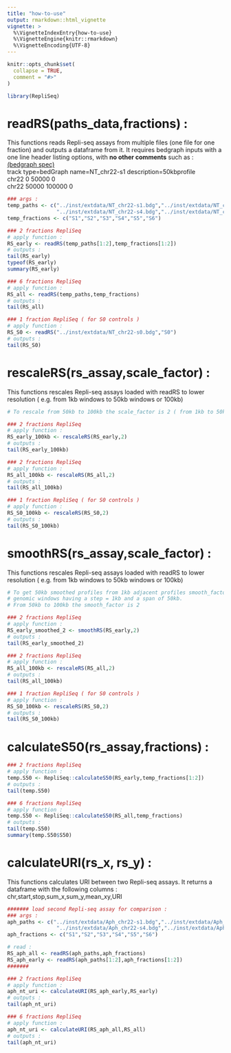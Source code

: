 ```yaml
---
title: "how-to-use"
output: rmarkdown::html_vignette
vignette: >
  %\VignetteIndexEntry{how-to-use}
  %\VignetteEngine{knitr::rmarkdown}
  %\VignetteEncoding{UTF-8}
---
```


```r
knitr::opts_chunk$set(
  collapse = TRUE,
  comment = "#>"
)
```

```r
library(RepliSeq)
```

# readRS(paths_data,fractions) :

This functions reads Repli-seq assays from multiple files (one file for one fraction) and outputs a dataframe from it.
It requires bedgraph inputs with a one line header listing options, with **no other comments** such as : [(bedgraph spec)](http://genome.ucsc.edu/goldenPath/help/bedgraph.html)   
track 	type=bedGraph 	name=NT_chr22-s1	description=50kbprofile   
chr22	0	50000	0   
chr22	50000	100000	0   

```r

### args :
temp_paths <- c("../inst/extdata/NT_chr22-s1.bdg","../inst/extdata/NT_chr22-s2.bdg","../inst/extdata/NT_chr22-s3.bdg",
                "../inst/extdata/NT_chr22-s4.bdg","../inst/extdata/NT_chr22-s5.bdg","../inst/extdata/NT_chr22-s6.bdg")
temp_fractions <- c("S1","S2","S3","S4","S5","S6")

### 2 fractions RepliSeq
# apply function :
RS_early <- readRS(temp_paths[1:2],temp_fractions[1:2])
# outputs :
tail(RS_early)
typeof(RS_early)
summary(RS_early)

### 6 fractions RepliSeq
# apply function :
RS_all <- readRS(temp_paths,temp_fractions)
# outputs :
tail(RS_all)

### 1 fraction RepliSeq ( for S0 controls )
# apply function : 
RS_S0 <- readRS("../inst/extdata/NT_chr22-s0.bdg","S0")
# outputs :
tail(RS_S0)

```

# rescaleRS(rs_assay,scale_factor) :

This functions rescales Repli-seq assays loaded with readRS to lower resolution ( e.g. from 1kb windows to 50kb windows or 100kb)

```r

# To rescale from 50kb to 100kb the scale_factor is 2 ( from 1kb to 50kb it would be 50)

### 2 fractions RepliSeq
# apply function :
RS_early_100kb <- rescaleRS(RS_early,2)
# outputs :
tail(RS_early_100kb)

### 2 fractions RepliSeq
# apply function :
RS_all_100kb <- rescaleRS(RS_all,2)
# outputs :
tail(RS_all_100kb)

### 1 fraction RepliSeq ( for S0 controls )
# apply function :
RS_S0_100kb <- rescaleRS(RS_S0,2)
# outputs :
tail(RS_S0_100kb)

```

# smoothRS(rs_assay,scale_factor) :

This functions rescales Repli-seq assays loaded with readRS to lower resolution ( e.g. from 1kb windows to 50kb windows or 100kb)

```r

# To get 50kb smoothed profiles from 1kb adjacent profiles smooth_factor = 50 --> results in count matrices with 
# genomic windows having a step = 1kb and a span of 50kb.
# From 50kb to 100kb the smooth_factor is 2 

### 2 fractions RepliSeq
# apply function :
RS_early_smoothed_2 <- smoothRS(RS_early,2)
# outputs :
tail(RS_early_smoothed_2)

### 2 fractions RepliSeq
# apply function :
RS_all_100kb <- rescaleRS(RS_all,2)
# outputs :
tail(RS_all_100kb)

### 1 fraction RepliSeq ( for S0 controls )
# apply function :
RS_S0_100kb <- rescaleRS(RS_S0,2)
# outputs :
tail(RS_S0_100kb)

```


# calculateS50(rs_assay,fractions) :

```r

### 2 fractions RepliSeq
# apply function :
temp.S50 <- RepliSeq::calculateS50(RS_early,temp_fractions[1:2])
# outputs :
tail(temp.S50)

### 6 fractions RepliSeq
# apply function :
temp.S50 <- RepliSeq::calculateS50(RS_all,temp_fractions)
# outputs :
tail(temp.S50)
summary(temp.S50$S50)

```


# calculateURI(rs_x, rs_y) :

This functions calculates URI between two Repli-seq assays. It returns a dataframe with the following columns :   
chr,start,stop,sum_x,sum_y,mean_xy,URI


```r
####### load second Repli-seq assay for comparison :
### args :
aph_paths <- c("../inst/extdata/Aph_chr22-s1.bdg","../inst/extdata/Aph_chr22-s2.bdg","../inst/extdata/Aph_chr22-s3.bdg",
                "../inst/extdata/Aph_chr22-s4.bdg","../inst/extdata/Aph_chr22-s5.bdg","../inst/extdata/Aph_chr22-s6.bdg")
aph_fractions <- c("S1","S2","S3","S4","S5","S6")

# read :
RS_aph_all <- readRS(aph_paths,aph_fractions)
RS_aph_early <- readRS(aph_paths[1:2],aph_fractions[1:2])
#######

### 2 fractions RepliSeq
# apply function :
aph_nt_uri <- calculateURI(RS_aph_early,RS_early)
# outputs :
tail(aph_nt_uri)

### 6 fractions RepliSeq
# apply function :
aph_nt_uri <- calculateURI(RS_aph_all,RS_all)
# outputs :
tail(aph_nt_uri)



```



